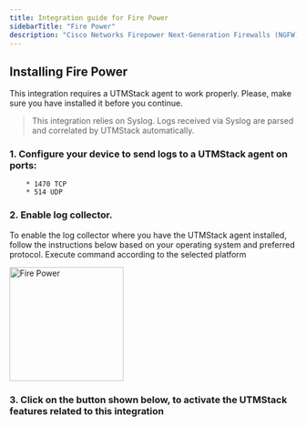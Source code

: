 ```yaml
---
title: Integration guide for Fire Power
sidebarTitle: "Fire Power"
description: "Cisco Networks Firepower Next-Generation Firewalls (NGFW) offer superior cyber threat protection, intrusion prevention, and enterprise security management controls for organizations of all sizes and deployments."
---
```


## Installing Fire Power

<Warning>
   This integration requires a UTMStack agent to work properly. Please, make sure you have installed it before you continue.
</Warning>

> This integration relies on Syslog. Logs received via Syslog are parsed and correlated by UTMStack automatically.


### 1. Configure your device to send logs to a UTMStack agent on ports:
        * 1470 TCP
        * 514 UDP

### 2. Enable log collector.

<Note>
    To enable the log collector where you have the UTMStack agent installed, follow the instructions below based on your operating system and preferred protocol.
</Note>

<Tip>
    Execute command according to the selected platform
</Tip>

<img
  height="200"
  className="block rounded-xl"
  src="/images/integrations/firepower/step2.png"
  alt="Fire Power"
/>

### 3. Click on the button shown below, to activate the UTMStack features related to this integration